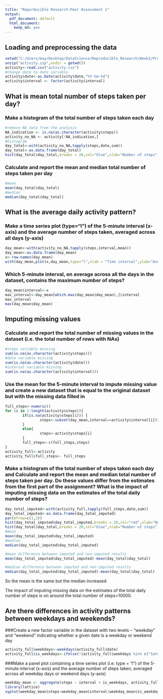 ```yaml
---
title: "Reporducible Research:Peer Assessment 1"
output:
  pdf_document: default
  html_document:
    keep_md: yes
---
```

## Loading and preprocessing the data

```r
setwd("C:/Users/may/Desktop/DataScience/Reproducible_Research/Week2/Project1/RepData_PeerAssessment1")
unzip("activity.zip",exdir = getwd())
activity<-read.csv("activity.csv")
#change date to date variable
activity$date<-as.Date(activity$date,"%Y-%m-%d")
activity$interval <- factor(activity$interval)
```

## What is mean total number of steps taken per day?
### Make a histogram of the total number of steps taken each day  
```r
#remove NA data from the analysis
NA_indication <- is.na(as.character(activity$steps))
activity_no_NA <- activity[!NA_indication,]
#histogram
day_total<-with(activity_no_NA,tapply(steps,date,sum))
day_total<-as.data.frame(day_total)
hist(day_total$day_total,breaks = 20,col="blue",xlab="Number of steps",main="Histogram of the total number of steps taken each day")
```

### Calculate and report the mean and median total number of steps taken per day
```r
#mean
mean(day_total$day_total)
#median
median(day_total$day_total)
```

## What is the average daily activity pattern?  
### Make a time series plot (type="l") of the 5-minute interval (x-axis) and the average number of steps taken, averaged across all days (y-axis)
```r
day_mean<-with(activity_no_NA,tapply(steps,interval,mean))
day_mean<-as.data.frame(day_mean)
x<-row.names(day_mean)
with(day_mean,plot(x,day_mean,type="l",xlab = "Time interval",ylab="Average number of steps",main="Average daily activity pattern",col="blue"))
```

### Which 5-minute interval, on average across all the days in the dataset, contains the maximum number of steps?
```r
day_mean$interval<-x
max_interval<-day_mean[which.max(day_mean$day_mean),]$interval
max_interval
max(day_mean$day_mean)
```

## Imputing missing values
### Calculate and report the total number of missing values in the dataset (i.e. the total number of rows with NAs)
```r
#steps variable missing
sum(is.na(as.character(activity$steps)))
#date variable missing
sum(is.na(as.character(activity$date)))
#interval variable missing
sum(is.na(as.character(activity$interval)))
```

### Use the mean for the 5-minute interval to impute missing value and create a new dataset that is equal to the original dataset but with the missing data filled in
```r
full_steps<-numeric()
for (i in 1:length(activity$steps)){
        if(is.na(activity$steps[i])) {
                steps<-subset(day_mean,interval==activity$interval[i])$day_mean
        }
        else{
                steps<-activity$steps[i]
        }
        full_steps<-c(full_steps,steps)
}  
activity_full<-activity
activity_full$full_steps<- full_steps   
```

### Make a histogram of the total number of steps taken each day and Calculate and report the mean and median total number of steps taken per day. Do these values differ from the estimates from the first part of the assignment? What is the impact of imputing missing data on the estimates of the total daily number of steps?
```r
day_total_imputed<-with(activity_full,tapply(full_steps,date,sum))
day_total_imputed<-as.data.frame(day_total_imputed)
par(mfrow=c(1,2))
hist(day_total_imputed$day_total_imputed,breaks = 20,col="red",xlab="Number of steps",main="Missing value imputed",ylim=c(0,20))
hist(day_total$day_total,breaks = 20,col="blue",xlab="Number of steps",main="No missing",ylim=c(0,20))
#mean
mean(day_total_imputed$day_total_imputed)
#median
median(day_total_imputed$day_total_imputed)

#mean difference between imputed and non-imputed results
mean(day_total_imputed$day_total_imputed)-mean(day_total$day_total)

#median difference between imputed and non-imputed results
median(day_total_imputed$day_total_imputed)-mean(day_total$day_total)
```
So the mean is the same but the median increased  

The impact of imputing missing data on the estimates of the total daily number of steps is on around the total number of steps=10000.

## Are there differences in activity patterns between weekdays and weekends?  
###Create a new factor variable in the dataset with two levels -- "weekday" and "weekend" indicating whether a given date is a weekday or weekend day
```r
activity_full$weekdays<-weekdays(activity_full$date)
activity_full$is_weekdays<-ifelse(!(activity_full$weekdays %in% c("Saturday","Sunday")),"Weekdays","Weekends")
```

###Make a panel plot containing a time series plot (i.e. type = "l") of the 5-minute interval (x-axis) and the average number of steps taken, averaged across all weekday days or weekend days (y-axis)
```r
weekday_mean <- aggregate(steps ~ interval + is_weekdays, activity_full, mean)
library(lattice)
xyplot(weekday_mean$steps~weekday_mean$interval|weekday_mean$is_weekdays,xlab="Interval",ylab="Steps",layout=c(1,2),type="l")
```
